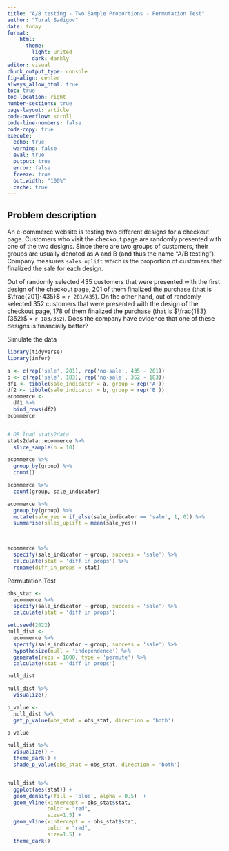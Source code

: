 ```yaml
---
title: "A/B testing - Two Sample Proportions - Permutation Test"
author: "Tural Sadigov"
date: today
format: 
    html:
      theme: 
        light: united
        dark: darkly
editor: visual
chunk_output_type: console
fig-align: center
always_allow_html: true
toc: true
toc-location: right
number-sections: true
page-layout: article
code-overflow: scroll
code-line-numbers: false
code-copy: true
execute:
  echo: true
  warning: false
  eval: true
  output: true
  error: false
  freeze: true
  out.width: "100%"
  cache: true
---
```


## Problem description

An e-commerce website is testing two different designs for a checkout page. Customers who visit the checkout page are randomly presented with one of the two designs. Since there are two groups of customers, their groups are usually denoted as A and B (and thus the name "A/B testing"). Company measures `sales uplift` which is the proportion of customers that finalized the sale for each design.

Out of randomly selected 435 customers that were presented with the first design of the checkout page, 201 of them finalized the purchase (that is $\frac{201}{435}$ = `r 201/435`). On the other hand, out of randomly selected 352 customers that were presented with the design of the checkout page, 178 of them finalized the purchase (that is $\frac{183}{352}$ = `r 183/352`). Does the company have evidence that one of these designs is financially better?

Simulate the data

```r
library(tidyverse)
library(infer)

a <- c(rep('sale', 201), rep('no-sale', 435 - 201))
b <- c(rep('sale', 183), rep('no-sale', 352 - 183))
df1 <- tibble(sale_indicator = a, group = rep('A'))
df2 <- tibble(sale_indicator = b, group = rep('B'))
ecommerce <- 
  df1 %>% 
  bind_rows(df2)
ecommerce


# OR load stats2data
stats2data::ecommerce %>% 
  slice_sample(n = 10)

ecommerce %>% 
  group_by(group) %>% 
  count()

ecommerce %>% 
  count(group, sale_indicator)

ecommerce %>% 
  group_by(group) %>% 
  mutate(sale_yes = if_else(sale_indicator == 'sale', 1, 0)) %>% 
  summarise(sales_uplift = mean(sale_yes))
  


ecommerce %>% 
  specify(sale_indicator ~ group, success = 'sale') %>% 
  calculate(stat = 'diff in props') %>% 
  rename(diff_in_props = stat)
```

Permutation Test

```r
obs_stat <- 
  ecommerce %>% 
  specify(sale_indicator ~ group, success = 'sale') %>% 
  calculate(stat = 'diff in props')

set.seed(2022)
null_dist <- 
  ecommerce %>% 
  specify(sale_indicator ~ group, success = 'sale') %>% 
  hypothesize(null = 'independence') %>% 
  generate(reps = 1000, type = 'permute') %>% 
  calculate(stat = 'diff in props')

null_dist

null_dist %>% 
  visualize()

p_value <- 
  null_dist %>% 
  get_p_value(obs_stat = obs_stat, direction = 'both')

p_value

null_dist %>% 
  visualize() +
  theme_dark() +
  shade_p_value(obs_stat = obs_stat, direction = 'both')


null_dist %>% 
  ggplot(aes(stat)) +
  geom_density(fill = 'blue', alpha = 0.5)  +
  geom_vline(xintercept = obs_stat$stat, 
             color = "red", 
             size=1.5) +
  geom_vline(xintercept = - obs_stat$stat, 
             color = "red", 
             size=1.5) +
  theme_dark() 
  
```

